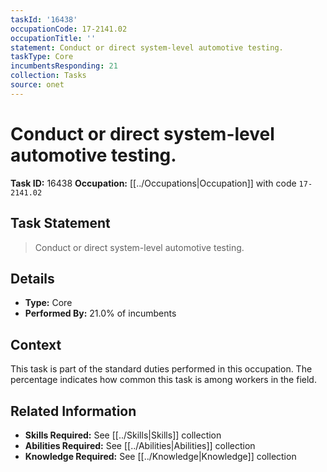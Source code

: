 ```yaml
---
taskId: '16438'
occupationCode: 17-2141.02
occupationTitle: ''
statement: Conduct or direct system-level automotive testing.
taskType: Core
incumbentsResponding: 21
collection: Tasks
source: onet
---
```

# Conduct or direct system-level automotive testing.

**Task ID:** 16438
**Occupation:** [[../Occupations|Occupation]] with code `17-2141.02`

## Task Statement

> Conduct or direct system-level automotive testing.

## Details

- **Type:** Core
- **Performed By:** 21.0% of incumbents

## Context

This task is part of the standard duties performed in this occupation. The percentage indicates how common this task is among workers in the field.

## Related Information

- **Skills Required:** See [[../Skills|Skills]] collection
- **Abilities Required:** See [[../Abilities|Abilities]] collection
- **Knowledge Required:** See [[../Knowledge|Knowledge]] collection
